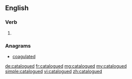 ==English==

===Verb===
{{head|en|verb form}}

# {{en-past of|catalogue}}

===Anagrams===
* [[coagulated#English|coagulated]]

[[de:catalogued]]
[[fr:catalogued]]
[[mg:catalogued]]
[[my:catalogued]]
[[simple:catalogued]]
[[vi:catalogued]]
[[zh:catalogued]]